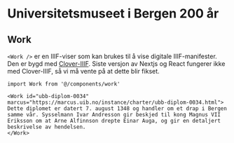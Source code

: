 # Universitetsmuseet i Bergen 200 år

## Work

`<Work />` er en IIIF-viser som kan brukes til å vise digitale IIIF-manifester. Den er bygd med [Clover-IIIF](https://github.com/samvera-labs/clover-iiif). Siste versjon av Nextjs og React fungerer ikke med Clover-IIIF, så vi må vente på at dette blir fikset.

```tsx
import Work from '@/components/work'

<Work id="ubb-diplom-0034" marcus="https://marcus.uib.no/instance/charter/ubb-diplom-0034.html">
Dette diplomet er datert 7. august 1348 og handler om et drap i Bergen samme vår. Sysselmann Ivar Andresson gir beskjed til kong Magnus VII Eriksson om at Arne Alfinnson drepte Einar Auga, og gir en detaljert beskrivelse av hendelsen.
</Work>
```
